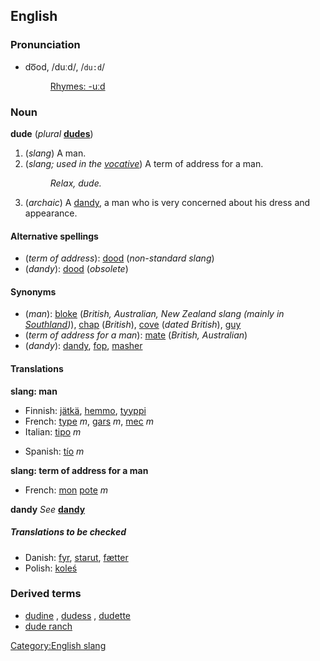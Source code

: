 ==English==
[[Category:English slang]]
===Pronunciation===
*do͞od, /duːd/, /<tt>du:d</tt>/
*:[[Rhymes:English:-uːd|Rhymes: -uːd]]

===Noun===
'''dude''' (''plural'' '''[[dudes]]''')

#(''slang'') A man.
#(''slang; used in the [[vocative]]'') A term of address for a man.
#:''Relax, dude.''
#(''archaic'') A [[dandy]], a man who is very concerned about his dress and appearance.

====Alternative spellings====
*(''term of address''): [[dood]] (''non-standard slang'')
*(''dandy''): [[dood]] (''obsolete'')

====Synonyms====
*(''man''): [[bloke]] (''British, Australian, New Zealand slang (mainly in [[w:Southland|Southland]])''), [[chap]] (''British''), [[cove]] (''dated British''), [[guy]]
*(''term of address for a man''): [[mate]] (''British, Australian'')
*(''dandy''): [[dandy]], [[fop]], [[masher]]

====Translations====

'''slang: man'''
{{top}}
*Finnish: [[jätkä]], [[hemmo]], [[tyyppi]]
*French: [[type#French|type]] ''m'', [[gars]] ''m'', [[mec]] ''m''
*Italian: [[tipo#Italian|tipo]] ''m''
{{mid}}
*Spanish: [[tío]] ''m''
{{bottom}}

'''slang: term of address for a man'''
{{top}}
*French: [[mon]] [[pote#French|pote]] ''m''
{{mid}}
{{bottom}}

'''dandy'''
''See'' '''[[dandy]]'''

=====Translations to be checked=====
<!--Remove this section once all of the translations below have been moved into the tables above.-->
{{checktrans}}

*Danish: [[fyr]], [[starut]], [[fætter]]
*Polish: [[koleś]]

===Derived terms===
*[[dudine]]<!--1883, obsolete-->, [[dudess]]<!--1885, obsolete-->, [[dudette]]<!--modern-->
*[[dude ranch]]